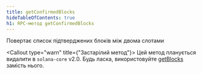 ```yaml
---
title: getConfirmedBlocks
hideTableOfContents: true
h1: RPC-метод getConfirmedBlocks
---
```


Повертає список підтверджених блоків між двома слотами

<Callout type="warn" title={"Застарілий метод"}>
  Цей метод планується видалити в `solana-core` v2.0. Будь ласка, використовуйте
  [getBlocks](/docs/rpc/http/getblocks) замість нього.
</Callout>
